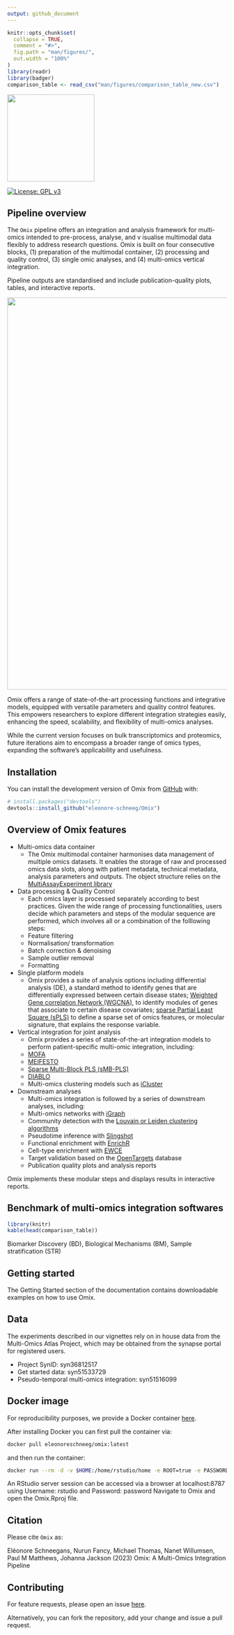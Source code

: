 ```yaml
---
output: github_document
---
```


<!-- README.md is generated from README.Rmd. Please edit that file -->

```r
knitr::opts_chunk$set(
  collapse = TRUE,
  comment = "#>",
  fig.path = "man/figures/",
  out.width = "100%"
)
library(readr)
library(badger)
comparison_table <- read_csv("man/figures/comparison_table_new.csv")
```

<img src="man/figures/Omix_logo.png" width=200 style="align:left;" />

<!-- badges: start -->
[![License: GPL v3](https://img.shields.io/badge/License-GPLv3-green.svg)](https://www.gnu.org/licenses/gpl-3.0)
<!-- badges: end -->


## Pipeline overview

The `Omix` pipeline offers an integration and analysis framework for multi-omics intended to pre-process, analyse, and v isualise multimodal data flexibly to address research questions. Omix is built on four consecutive blocks, (1) preparation of the multimodal container, (2) processing and quality control, (3) single omic analyses, and (4) multi-omics vertical integration.

Pipeline outputs are standardised and include publication-quality plots, tables, and interactive reports. 

<img src="man/figures/Omix_pipeline.png" width=900 style="align:left;" />

Omix offers a range of state-of-the-art processing functions and integrative models, equipped with versatile parameters and quality control features. This empowers researchers to explore different integration strategies easily, enhancing the speed, scalability, and flexibility of multi-omics analyses. 

While the current version focuses on bulk transcriptomics and proteomics, future iterations aim to encompass a broader range of omics types, expanding the software’s applicability and usefulness. 

## Installation

You can install the development version of Omix from [GitHub](https://github.com/) with:

``` r
# install.packages("devtools")
devtools::install_github("eleonore-schneeg/Omix")
```

## Overview of Omix features

-   Multi-omics data container
    -   The Omix multimodal container harmonises data management of multiple omics datasets. It enables the storage of raw and processed omics data slots, along with patient metadata, technical metadata, analysis parameters and outputs. The object structure relies on the [MultiAssayExperiment library](https://bioconductor.org/packages/release/bioc/html/MultiAssayExperiment.html)
    
-   Data processing & Quality Control
    -   Each omics layer is processed separately according to best practices. Given the wide range of processing functionalities, users decide which parameters and steps of the modular sequence are performed, which involves all or a combination of the folllowing steps:
      -   Feature filtering
      -   Normalisation/ transformation
      -   Batch correction & denoising
      -   Sample outlier removal
      -   Formatting

-   Single platform models
    -   Omix provides a suite of analysis options including differential analysis (DE), a standard method to identify genes that are differentially expressed between certain disease states; [Weighted Gene correlation Network (WGCNA)](https://cran.r-project.org/web/packages/WGCNA/index.html), to identify modules of genes that associate to certain disease covariates; [sparse Partial Least Square (sPLS)](http://mixomics.org) to define a sparse set of omics features, or molecular signature, that explains the response variable. 
    
-   Vertical integration for joint analysis
    -   Omix provides a series of state-of-the-art integration models to perform patient-specific multi-omic integration, including:
      -   [MOFA](https://biofam.github.io/MOFA2/)
      -   [MEIFESTO](https://biofam.github.io/MOFA2/)
      -   [Sparse Multi-Block PLS (sMB-PLS)](http://mixomics.org)
      -   [DIABLO](http://mixomics.org)
      -   Multi-omics clustering models such as [iCluster](https://rdrr.io/bioc/iClusterPlus/man/iCluster.html)
    
-   Downstream analyses
    -   Multi-omics integration is followed by a series of downstream analyses, including:
      -   Multi-omics networks with [iGraph](https://igraph.org)
      -   Community detection with the [Louvain or Leiden clustering algorithms](https://igraph.org)
      -   Pseudotime inference with [Slingshot](https://bioconductor.org/packages/release/bioc/html/slingshot.html)
      -   Functional enrichment with [EnrichR](https://maayanlab.cloud/Enrichr/)
      -   Cell-type enrichment with [EWCE](https://bioconductor.org/packages/release/bioc/html/EWCE.html)
      -   Target validation based on the [OpenTargets](https://www.opentargets.org) database
      -   Publication quality plots and analysis reports
      
  Omix implements these modular steps and displays results in interactive reports.
  
  
## Benchmark of multi-omics integration softwares
  
```r
library(knitr)
kable(head(comparison_table))
```

Biomarker Discovery (BD), Biological Mechanisms (BM), Sample stratification (STR)

## Getting started

The Getting Started section of the documentation contains downloadable examples on how to use Omix.


## Data

The experiments described in our vignettes rely on in house data from the Multi-Omics Atlas Project, which may be obtained from the synapse portal for registered users.

- Project SynID: syn36812517
- Get started data: syn51533729
- Pseudo-temporal multi-omics integration: syn51516099

## Docker image 

For reproducibility purposes, we provide a Docker container [here](https://hub.docker.com/r/eleonoreschneeg/omix).

After installing Docker you can first pull the container via:

```bash
docker pull eleonoreschneeg/omix:latest
```

and then run the container:

```bash
docker run --rm -d -v $HOME:/home/rstudio/home -e ROOT=true -e PASSWORD=password -p 8787:8787 eleonoreschneeg/omix:1.0.0
```

An RStudio server session can be accessed via a browser at localhost:8787 using Username: rstudio and Password: password
Navigate to Omix and open the Omix.Rproj file.

## Citation

Please cite `Omix` as:

Eléonore Schneegans, Nurun Fancy, Michael Thomas, Nanet Willumsen, Paul M Matthews, Johanna Jackson (2023) Omix: A Multi-Omics Integration Pipeline


## Contributing

For feature requests, please open an issue [here](https://github.com/eleonore-schneeg/Omix/issues).

Alternatively, you can fork the repository, add your change and issue a pull request.
